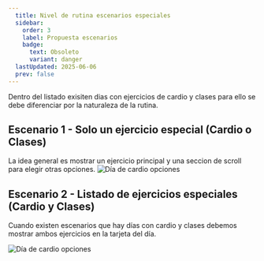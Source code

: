 ```yaml
---
  title: Nivel de rutina escenarios especiales
  sidebar:
    order: 3
    label: Propuesta escenarios
    badge:
      text: Obsoleto
      variant: danger
  lastUpdated: 2025-06-06
  prev: false
---
```


Dentro del listado exisiten dias con ejercicios de cardio y clases para ello se debe diferenciar por la naturaleza de la rutina.

## Escenario 1 - Solo un ejercicio especial (Cardio o Clases)

La idea general es mostrar un ejercicio principal y una seccion de scroll para elegir otras opciones.
![Día de cardio opciones](./assets/routines_esce1.png)

## Escenario 2 - Listado de ejercicios especiales (Cardio y Clases)
Cuando existen escenarios que hay días con cardio y clases debemos mostrar ambos ejercicios en la tarjeta del día.

![Día de cardio opciones](./assets/routines_esce2.png)
